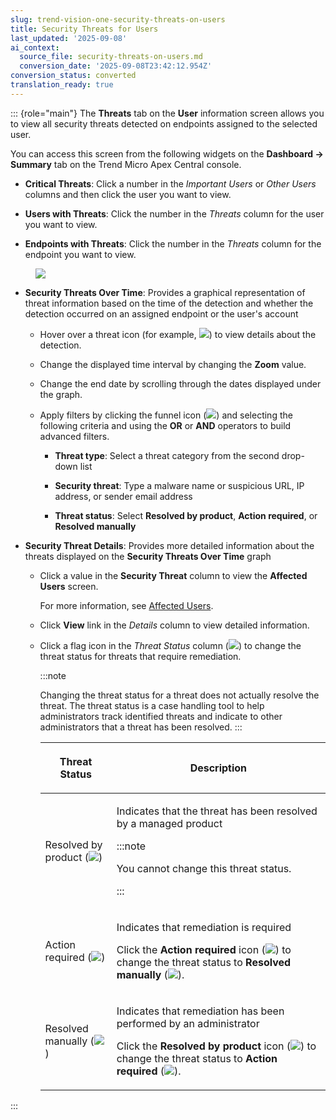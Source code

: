 ```yaml
---
slug: trend-vision-one-security-threats-on-users
title: Security Threats for Users
last_updated: '2025-09-08'
ai_context:
  source_file: security-threats-on-users.md
  conversion_date: '2025-09-08T23:42:12.954Z'
conversion_status: converted
translation_ready: true
---
```


::: {role="main"}
The **Threats** tab on the **User** information screen allows you to view all security threats detected on endpoints assigned to the selected user.

You can access this screen from the following widgets on the **Dashboard → Summary** tab on the Trend Micro Apex Central console.

- **Critical Threats**: Click a number in the *Important Users* or *Other Users* columns and then click the user you want to view.

- **Users with Threats**: Click the number in the *Threats* column for the user you want to view.

- **Endpoints with Threats**: Click the number in the *Threats* column for the endpoint you want to view.

<figure>
<img src="./images/security_users=GUID-9E542725-52D0-4AF9-A99F-B8E93F41A968=4=en-us=Low.webp" />
</figure>

- **Security Threats Over Time**: Provides a graphical representation of threat information based on the time of the detection and whether the detection occurred on an assigned endpoint or the user's account

  - Hover over a threat icon (for example, ![](/images/icon_malware=GUID-8F7D6D8C-7F89-4294-B6B1-E0C2E1C8EBC7=1=en-us=Low.webp)) to view details about the detection.

  - Change the displayed time interval by changing the **Zoom** value.

  - Change the end date by scrolling through the dates displayed under the graph.

  - Apply filters by clicking the funnel icon (![](/images/icon_funnel=GUID-72793B76-BFB7-45AB-BCA5-AA61DBF5AB9E=1=en-us=Low.webp)) and selecting the following criteria and using the **OR** or **AND** operators to build advanced filters.

    - **Threat type**: Select a threat category from the second drop-down list

    - **Security threat**: Type a malware name or suspicious URL, IP address, or sender email address

    - **Threat status**: Select **Resolved by product**, **Action required**, or **Resolved manually**

- **Security Threat Details**: Provides more detailed information about the threats displayed on the **Security Threats Over Time** graph

  - Click a value in the **Security Threat** column to view the **Affected Users** screen.

    For more information, see [Affected Users](affected-users-apex.mdx).

  - Click **View** link in the *Details* column to view detailed information.

  - Click a flag icon in the *Threat Status* column (![](/images/threat_status_col=GUID-FFEEEEF6-1166-4FD4-8ECC-C61436D268A8=1=en-us=Low.webp)) to change the threat status for threats that require remediation.

    :::note

    Changing the threat status for a threat does not actually resolve the threat. The threat status is a case handling tool to help administrators track identified threats and indicate to other administrators that a threat has been resolved.
    :::

    <table>
    <colgroup>
    <col style="width: 25%" />
    <col style="width: 75%" />
    </colgroup>
    <thead>
    <tr>
    <th><p>Threat Status</p></th>
    <th><p>Description</p></th>
    </tr>
    </thead>
    <tbody>
    <tr>
    <td><p>Resolved by product (<img src="./images/action_status_none=GUID-019F7755-C4B0-438D-9250-84542D95A887=1=en-us=Low.webp" />)</p></td>
    <td><p>Indicates that the threat has been resolved by a managed product</p>
    

    :::note
    
    <p>You cannot change this threat status.</p>
    

    :::

    </td>
    </tr>
    <tr>
    <td><p>Action required (<img src="./images/action_status_required=GUID-27724890-0571-41CE-8C6D-8193B2DC14EE=1=en-us=Low.webp" />)</p></td>
    <td><p>Indicates that remediation is required</p>
    <p>Click the <strong>Action required</strong> icon (<img src="./images/action_status_required=GUID-27724890-0571-41CE-8C6D-8193B2DC14EE=1=en-us=Low.webp" />) to change the threat status to <strong>Resolved manually</strong> (<img src="./images/action_status_resolved=GUID-A7997668-25E2-44B0-AE73-3DD8529F8DF4=1=en-us=Low.webp" />).</p></td>
    </tr>
    <tr>
    <td><p>Resolved manually (<img src="./images/action_status_resolved=GUID-A7997668-25E2-44B0-AE73-3DD8529F8DF4=1=en-us=Low.webp" />)</p></td>
    <td><p>Indicates that remediation has been performed by an administrator</p>
    <p>Click the <strong>Resolved by product</strong> icon (<img src="./images/action_status_none=GUID-019F7755-C4B0-438D-9250-84542D95A887=1=en-us=Low.webp" />) to change the threat status to <strong>Action required</strong> (<img src="./images/action_status_required=GUID-27724890-0571-41CE-8C6D-8193B2DC14EE=1=en-us=Low.webp" />).</p></td>
    </tr>
    </tbody>
    </table>
:::
